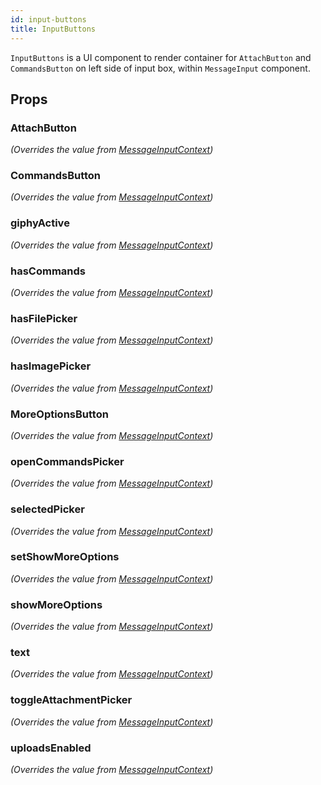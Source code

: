 ```yaml
---
id: input-buttons
title: InputButtons
---
```





`InputButtons` is a UI component to render container for `AttachButton` and `CommandsButton` on left side of input box, within `MessageInput` component.

## Props

### AttachButton

_(Overrides the value from [MessageInputContext](../../contexts/message-input-context))_

<AttachButton />

### CommandsButton

_(Overrides the value from [MessageInputContext](../../contexts/message-input-context))_

<CommandsButton />

### giphyActive

_(Overrides the value from [MessageInputContext](../../contexts/message-input-context))_

<GiphyActive />

### hasCommands

_(Overrides the value from [MessageInputContext](../../contexts/message-input-context))_

<HasCommands />

### hasFilePicker

_(Overrides the value from [MessageInputContext](../../contexts/message-input-context))_

<HasFilePicker />

### hasImagePicker

_(Overrides the value from [MessageInputContext](../../contexts/message-input-context))_

<HasImagePicker />

### MoreOptionsButton

_(Overrides the value from [MessageInputContext](../../contexts/message-input-context))_

<MoreOptionsButton />

### openCommandsPicker

_(Overrides the value from [MessageInputContext](../../contexts/message-input-context))_

<OpenCommandsPicker />

### selectedPicker

_(Overrides the value from [MessageInputContext](../../contexts/message-input-context))_

<SelectedPicker />

### setShowMoreOptions

_(Overrides the value from [MessageInputContext](../../contexts/message-input-context))_

<SetShowMoreOptions />

### showMoreOptions

_(Overrides the value from [MessageInputContext](../../contexts/message-input-context))_

<ShowMoreOptions />

### text

_(Overrides the value from [MessageInputContext](../../contexts/message-input-context))_

<Text />

### toggleAttachmentPicker

_(Overrides the value from [MessageInputContext](../../contexts/message-input-context))_

<ToggleAttachmentPicker />

### uploadsEnabled

_(Overrides the value from [MessageInputContext](../../contexts/message-input-context))_

<UploadsEnabled />
